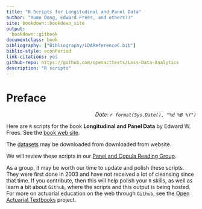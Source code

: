 ```yaml
--- 
title: "R Scripts for Longitudinal and Panel Data"
author: "Yumo Dong, Edward Frees, and others??"
site: bookdown::bookdown_site
output:
  bookdown::gitbook
documentclass: book
bibliography: ["Bibliography/LDAReferenceC.bib"]
biblio-style: econPeriod
link-citations: yes
github-repo: https://github.com/openacttexts/Loss-Data-Analytics
description: "R scripts"
---
```


# Preface {-}

<p style="text-align:right;">
*Date: `r format(Sys.Date(), "%d %B %Y")`*</p>

Here are `R` scripts for the book **Longitudinal and Panel Data** by Edward W. Frees. See the [book web site](https://instruction.bus.wisc.edu/jfrees/jfreesbooks/Longitudinal%20and%20Panel%20Data/Book/PDataBook.htm).

The [datasets](https://instruction.bus.wisc.edu/jfrees/jfreesbooks/Longitudinal%20and%20Panel%20Data/Book/DataFiles.htm) may be downloaded from downloaded from website.

We will review these scripts in our [Panel and Copula Reading Group](https://sites.google.com/a/wisc.edu/copula-study-group/).

As a group, it may be worth our time to update and polish these scripts. They were first done in 2003 and have not received a lot of cleansing since that time. If you contribute, then this will help polish your `R` skills, as well as learn a bit about `Github`, where the scripts and this output is being hosted. For more on actuarial education on the web through `Github`, see the [Open Actuarial Textbooks](https://ewfrees.github.io/) project.



